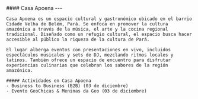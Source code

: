 
<div className={`grid grid-cols-1 mb-4 gap-4 ${!props.isEmbed && "mt-4 sm:grid-cols-12"}`}>
  <div className={!props.isEmbed && "sm:col-span-5"}>
    <div className="max-h-96">
    <Carousel
          images={[
            {
              image: CasaApoena0,
            },
            {
              image: CasaApoena1,
            },
          ]}
        />
    </div>

  </div>
  <div className={!props.isEmbed && "sm:col-span-7"}>
    #### Casa Apoena
    ---

    Casa Apoena es un espacio cultural y gastronómico ubicado en el barrio Cidade Velha de Belém, Pará. Se enfoca en promover la cultura amazónica a través de la música, el arte y la cocina regional tradicional. Diseñado como un refugio cultural, el espacio busca hacer accesible al público la riqueza de la cultura de Pará.

    El lugar alberga eventos con presentaciones en vivo, incluidos espectáculos musicales y sets de DJ, mezclando ritmos locales y latinos. También ofrece un espacio de encuentro para disfrutar experiencias culinarias que celebran los sabores de la región amazónica.

    ##### Actividades en Casa Apoena
    - Business to Business (B2B) (03 de diciembre)
    - Evento GeoChicas & Meninas da Geo (03 de diciembre)
  </div>
</div>